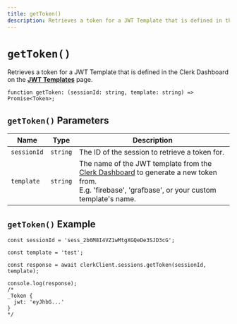 ```yaml
---
title: getToken()
description: Retrieves a token for a JWT Template that is defined in the Clerk Dashboard.
---
```


# `getToken()`

Retrieves a token for a JWT Template that is defined in the Clerk Dashboard on the **[JWT Templates](https://dashboard.clerk.com/last-active?path=jwt-templates)** page.

```tsx
function getToken: (sessionId: string, template: string) => Promise<Token>;
```

## `getToken()` Parameters

| Name | Type | Description |
| --- | --- | --- |
| `sessionId` | `string` | The ID of the session to retrieve a token for. |
| `template` | `string` | The name of the JWT template from the [Clerk Dashboard](https://dashboard.clerk.com/last-active?path=jwt-templates) to generate a new token from.<br/>E.g. 'firebase', 'grafbase', or your custom template's name. |

## `getToken()` Example

```tsx
const sessionId = 'sess_2b6M8I4VZ1wMtgXGQeDe3SJD3cG';

const template = 'test';

const response = await clerkClient.sessions.getToken(sessionId, template);

console.log(response);
/*
_Token {
  jwt: 'eyJhbG...'
}
*/
```